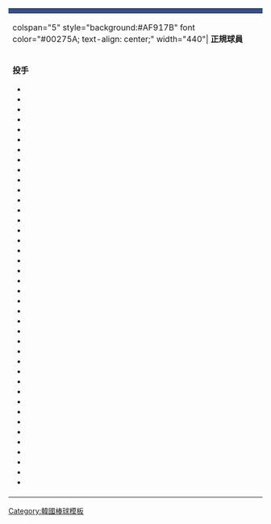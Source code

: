{| class="toccolours" style="font-size: 95%;"
|-
! colspan=12 style="background-color: #315288; color: white; text-align: center;"| {{Tnavbar-header|'''NC Dinos roster'''|NC Dinos roster|plain=1|fontcolor=white}}
|-
| colspan="5" style="background:#AF917B" font color="#00275A;  text-align: center;" width="440"| '''正規球員'''
| colspan="3" style="background:#AF917B" font color="#00275A"; text-align: center;" width="215"| '''教練團'''
|-
| valign="top" | 
'''投手'''
*{{player|&nbsp;1&nbsp;|KOR|姜東延}}
*{{player|&nbsp;6&nbsp;|USA|Wes Parsons}}
*{{player|11|KOR|宋銘基}}
*{{player|15|KOR|金太現}}
*{{player|17|KOR|金榮奎}}
*{{player|19|KOR|洪成民}}
*{{player|20|KOR|[[沈昌珉 (棒球選手)|沈昌珉]]}}
*{{player|21|KOR|金施勳}}
*{{player|22|KOR|李庸燦}}
*{{player|24|KOR|金建兌}}
*{{player|29|KOR|李珉鎬}}
*{{player|38|KOR|林正鎬}}
*{{player|39|KOR|河俊永}}
*{{player|40|USA|Drew Rucinski}}
*{{player|41|KOR|柳振旭}}
*{{player|42|KOR|安仁山}} 
*{{player|43|KOR|盧相赫}} 
*{{player|45|KOR|李宇錫}}
*{{player|46|KOR|[[元鐘玄]]}}
*{{player|48|KOR|李庸凖}}
*{{player|51|KOR|李在學}}
*{{player|53|KOR|辛旻爀}}
*{{player|54|KOR|金振虎}}
*{{player|55|KOR|韓載承}}
*{{player|57|KOR|全詞民}}
*{{player|58|KOR|徐宜兌}}
*{{player|59|KOR|[[具昌模]]}}
*{{player|60|KOR|金兌勁}}
*{{player|61|KOR|姜兌炅}}
*{{player|62|KOR|河俊守}}
*{{player|63|KOR|盧時勳}}
*{{player|64|KOR|趙珉奭}}
*{{player|65|KOR|金宰均}}
*{{player|66|KOR|韓建熙}}
*{{player|69|KOR|金臻禹}}
*{{player|71|KOR|鄭求範}}
*{{player|91|KOR|崔時赫}}
*{{player|92|KOR|李峻赫}}
*{{player|94|KOR|朴東洙}}
*{{player|95|KOR|金祿溒}}
| width="px" | 
| valign="top" |

'''捕手'''
*{{player|16|KOR|鄭範模}}
*{{player|25|KOR|[[梁義智]]}}
*{{player|26|KOR|朴戴瑥}}
*{{player|28|KOR|李財鏞}}
*{{player|44|KOR|金應民}}
*{{player|56|KOR|金正浩}}
*{{player|80|KOR|朴成宰}}

'''內野手'''
*{{player|&nbsp;2&nbsp;|KOR|[[朴珉宇 (棒球運動員)|朴珉宇]]}}
*{{player|&nbsp;3&nbsp;|KOR|金遂玧}}
*{{player|&nbsp;5&nbsp;|KOR|徐浩喆}}
*{{player|&nbsp;7&nbsp;|KOR|金周元}}
*{{player|10|KOR|都泰勳}}
*{{player|13|KOR|朴俊泳}}
*{{player|14|KOR|吳泰陽}}
*{{player|18|KOR|[[朴錫珉]]}}
*{{player|27|KOR|尹炯竣}}
*{{player|34|KOR|吳泳首}}
*{{player|49|KOR|崔輔城}}
*{{player|52|KOR|盧珍赫}}
*{{player|67|KOR|鄭　炫}}
*{{player|68|KOR|金韓別}}
*{{player|96|KOR|曺孝元}}
*{{player|00|KOR|金俊尙}}

| width="px" | 
| valign="top" | 

'''外野手'''
*{{player|&nbsp;0&nbsp;|KOR|李仁赫}}
*{{player|&nbsp;4&nbsp;|USA|Nick Martini}}
*{{player|&nbsp;8&nbsp;|KOR|金冀煥}}
*{{player|&nbsp;9&nbsp;|KOR|崔承民}}
*{{player|12|KOR|鄭珍基}}
*{{player|23|KOR|千在煥}}
*{{player|30|KOR|吳章韓}}
*{{player|31|KOR|[[孫兒葉]]}}
*{{player|32|KOR|崔瑀財}}
*{{player|33|KOR|李明起}}
*{{player|36|KOR|權熙東}}
*{{player|37|KOR|[[朴健祐]]}}

'''服役保留及申告選手'''
*{{player|－|KOR|金星旭}}
*{{player|－|KOR|金亨俊}}
*{{player|－|KOR|裵宰煥}}
*{{player|－|KOR|崔成永}}
*{{player|－|KOR|金喆晧}}
*{{player|－|KOR|林炯垣}}
*{{player|－|KOR|金汎寯}}
*{{player|－|KOR|李承憲}}
*{{player|－|KOR|蘇二炫}}
*{{player|－|KOR|韓在喚}}
*{{player|－|KOR|朴是元}}
*{{player|－|KOR|裵玟曙}}
*{{player|－|KOR|崔廷源}}
*{{player|－|KOR|李鐘浚}}
*{{player|－|KOR|朴知漢}}

| width="px" | 
| valign="top" |
'''一軍總教練'''
*{{player|70|KOR|李東昱}}
'''一軍教練團'''
*{{player|75|KOR|陳鍾吉}}
*{{player|77|KOR|龍德韓}}
*{{player|82|KOR|姜仁權}}
*{{player|86|KOR|金鐘民}}
*{{player|87|KOR|朴台原}}
*{{player|88|KOR|蔡鍾範}}
*{{player|89|KOR|朴石鎭}}
*{{player|93|KOR|李鍾旭}}
*{{player|98|KOR|[[金守經]]}}
'''二軍總教練'''
*{{player|90|KOR|孔弼聖}}
'''二軍教練團'''
*{{player|73|KOR|金泰龍}}
*{{player|78|KOR|崔建勇}}
*{{player|79|KOR|趙煐勳}}
*{{player|83|KOR|尹秉昊}}
*{{player|81|KOR|[[孫敏漢]]}}
*{{player|85|KOR|吳奎澤}}
*{{player|99|KOR|李勇勳}}
| width="px" | 
| valign="top" |

|}<noinclude>
[[Category:韓國棒球模板]]
</noinclude>